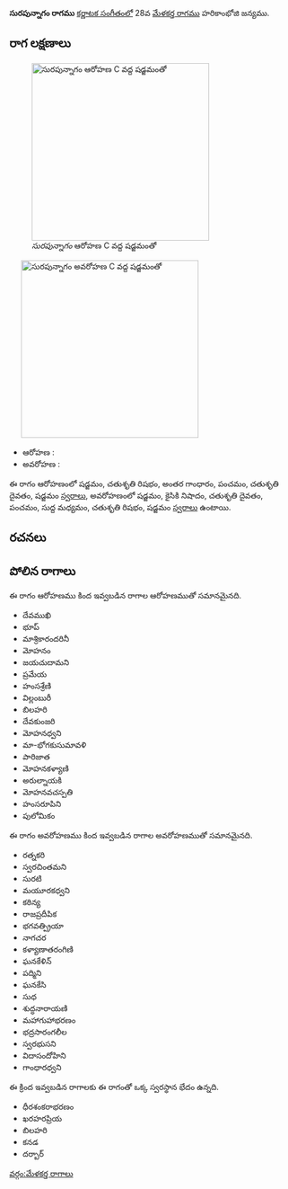 {{Infobox ragam
	| name          	= సురపున్నాగం
	| synonym	    	= 
	| mela          	= 
	| chakra        	= 
	| janaka        	= 
	| type          	= ఔడవ-షడవ
	| arohanam      	= {{svaraC|S|R2|G3|P|D2|S'}} 
	| avarohanam    	= {{svaraC|S'|N2|D2|P|M1|R2|S}}
	| jeeva         	=
	| chhaya        	=
	| nyasa         	=
	| vishesha      	= 
	| equivalent  		= 
}}
{{కర్ణాటక సంగీత రాగాలు}}
'''సురపున్నాగం రాగము''' [[కర్ణాటక సంగీతం]]లో 28వ [[మేళకర్త రాగము]] హరికాంభోజి జన్యము. 


==రాగ లక్షణాలు==
[[Image:surapunnagam_ar_kb2wiki.png|thumb|right|316px|''సురపున్నాగం'' ఆరోహణ C వద్ద షడ్జమంతో]]
	[[Image:surapunnagam_av_kb2wiki.png|thumb|right|316px|''సురపున్నాగం'' అవరోహణ C వద్ద షడ్జమంతో]]

* ఆరోహణ : {{svaraC|S|R2|G3|P|D2|S'}} 
* అవరోహణ : {{svaraC|S'|N2|D2|P|M1|R2|S}}

ఈ రాగం ఆరోహణంలో షడ్జమం, చతుశృతి రిషభం, అంతర గాంధారం, పంచమం, చతుశృతి దైవతం, షడ్జమం [[స్వరాలు]], అవరోహణంలో షడ్జమం, కైసికి నిషాదం, చతుశృతి దైవతం, పంచమం, సుద్ద మధ్యమం, చతుశృతి రిషభం, షడ్జమం [[స్వరాలు]] ఉంటాయి.

==రచనలు==



==పోలిన రాగాలు==
ఈ రాగం ఆరోహణము కింద ఇవ్వబడిన రాగాల ఆరోహణముతో సమానమైనది.
* దేవముఖి
* భూప్
* మాశ్రికారందరినీ
* మోహనం
* జయచుదామని
* ప్రమేయ
* హంసశ్రేణి
* విల్లంబురీ
* బిలహరి
* దేవకుంజరి
* మోహనధ్వని
* మా-భోగకుసుమావళి
* పారిజాత
*  మోహనకళ్యాణి
*  అరుల్నాయకి
* మోహనవచస్పతి
* హంసరూపిని
* పులోమికం

ఈ రాగం అవరోహణము కింద ఇవ్వబడిన రాగాల అవరోహణముతో సమానమైనది.
* రత్నకరి
* స్వరచింతమని
* సురటి
* మయూరకధ్వని
* కఠిన్య
* రాజప్రదీపిక
* భగవత్ప్రియా
* నాగచర
* కళ్యాణాతరంగిణి
* ఘనకేళిన్
* పద్మిని
* ఘనకేసి
* సుధ
* శుద్ధనారాయణి
* మహాగుహాభరణం
* భద్రసారంగలీల
*  స్వరభుసని
* విదాసందోహిని
* గాంధారధ్వని

ఈ క్రింద ఇవ్వబడిన రాగాలకు ఈ రాగంతో ఒక్క స్వరస్థాన భేదం ఉన్నది.
* ధీరశంకరాభరణం
* ఖరహరప్రియ
* బిలహరి
* కనడ
* దర్బార్



[[వర్గం:మేళకర్త రాగాలు]]